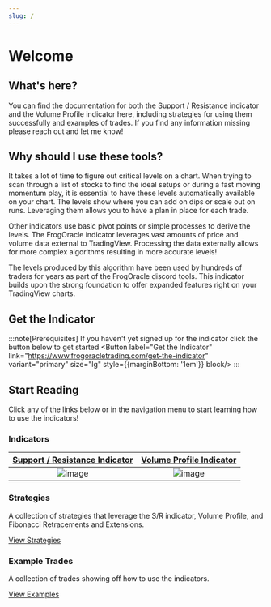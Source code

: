 ```yaml
---
slug: /
---
```


# Welcome

## What's here?

You can find the documentation for both the Support / Resistance indicator and the Volume Profile indicator here, including strategies for using them successfully and examples of trades. If you find any information missing please reach out and let me know!

## Why should I use these tools?

It takes a lot of time to figure out critical levels on a chart.  When trying to scan through a list of stocks to find the ideal setups or during a fast moving momentum play, it is essential to have these levels automatically available on your chart.  The levels show where you can add on dips or scale out on runs. Leveraging them allows you to  have a plan in place for each trade.

Other indicators use basic pivot points or simple processes to derive the levels. The FrogOracle indicator leverages vast amounts of price and volume data external to TradingView. Processing the data externally allows for more complex algorithms resulting in more accurate levels!  

The levels produced by this algorithm have been used by hundreds of traders for years as part of the FrogOracle discord tools. This indicator builds upon the strong foundation to offer expanded features right on your TradingView charts.

## Get the Indicator

:::note[Prerequisites]
If you haven't yet signed up for the indicator click the button below to get started
<Button label="Get the Indicator" link="https://www.frogoracletrading.com/get-the-indicator" variant="primary" size="lg" style={{marginBottom: '1em'}} block/>
:::


## Start Reading

Click any of the links below or in the navigation menu to start learning how to use the indicators!

### Indicators
[Support / Resistance Indicator](sr)            |  [Volume Profile Indicator](vpd)
:-------------------------:|:-------------------------:
![image](_media/sr_overview.png )  |  ![image](_media/vpd_overview.png )

### Strategies
A collection of strategies that leverage the S/R indicator, Volume Profile, and Fibonacci Retracements and Extensions.

[View Strategies](strategies/sr_strategies.md)


### Example Trades

A collection of trades showing off how to use the indicators.

[View Examples](example_trades/examples.mdx)
